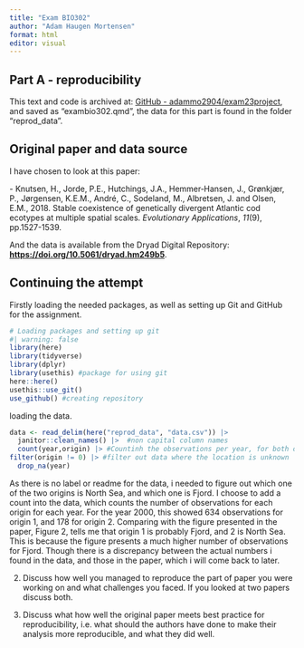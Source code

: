 ```yaml
---
title: "Exam BIO302"
author: "Adam Haugen Mortensen"
format: html
editor: visual
---
```


## Part A - reproducibility

This text and code is archived at: [GitHub - adammo2904/exam23project](https://github.com/adammo2904/exam23project), and saved as "exambio302.qmd", the data for this part is found in the folder "reprod_data".

## Original paper and data source

I have chosen to look at this paper:

\- Knutsen, H., Jorde, P.E., Hutchings, J.A., Hemmer‐Hansen, J., Grønkjær, P., Jørgensen, K.E.M., André, C., Sodeland, M., Albretsen, J. and Olsen, E.M., 2018. Stable coexistence of genetically divergent Atlantic cod ecotypes at multiple spatial scales. *Evolutionary Applications*, *11*(9), pp.1527-1539.

And the data is available from the Dryad Digital Repository: [**https://doi.org/10.5061/dryad.hm249b5**](https://doi.org/10.5061/dryad.hm249b5).

## Continuing the attempt

Firstly loading the needed packages, as well as setting up Git and GitHub for the assignment.

```r
# Loading packages and setting up git
#| warning: false
library(here)
library(tidyverse)
library(dplyr)
library(usethis) #package for using git
here::here()
usethis::use_git()
use_github() #creating repository
```

loading the data.

```r
data <- read_delim(here("reprod_data", "data.csv")) |>
  janitor::clean_names() |>  #non capital column names
  count(year,origin) |> #Countinh the observations per year, for both origins
filter(origin != 0) |> #filter out data where the location is unknown
  drop_na(year)
```

As there is no label or readme for the data, i needed to figure out which one of the two origins is North Sea, and which one is Fjord. I choose to add a count into the data, which counts the number of observations for each origin for each year. For the year 2000, this showed 634 observations for origin 1, and 178 for origin 2. Comparing with the figure presented in the paper, Figure 2, tells me that origin 1 is probably Fjord, and 2 is North Sea. This is because the figure presents a much higher number of observations for Fjord. Though there is a discrepancy between the actual numbers i found in the data, and those in the paper, which i will come back to later.

2.  Discuss how well you managed to reproduce the part of paper you were working on and what challenges you faced. If you looked at two papers discuss both.

3.  Discuss what how well the original paper meets best practice for reproducibility, i.e. what should the authors have done to make their analysis more reproducible, and what they did well.
